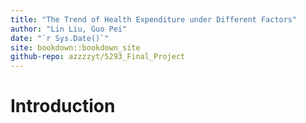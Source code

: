 ```yaml
--- 
title: "The Trend of Health Expenditure under Different Factors"
author: "Lin Liu, Guo Pei"
date: "`r Sys.Date()`"
site: bookdown::bookdown_site
github-repo: azzzzyt/5293_Final_Project
---
```


# Introduction

